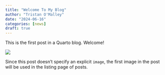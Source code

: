 ```yaml
---
title: "Welcome To My Blog"
author: "Tristan O'Malley"
date: "2024-06-16"
categories: [news]
draft: true
---
```


This is the first post in a Quarto blog. Welcome!

![](thumbnail.jpg)

Since this post doesn't specify an explicit `image`, the first image in the post will be used in the listing page of posts.
